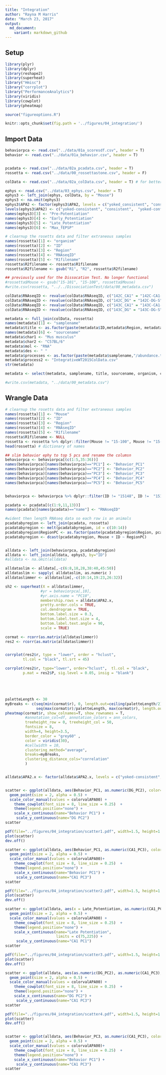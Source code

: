```yaml
---
title: "Integration"
author: "Rayna M Harris"
date: "March 23, 2017"
output:
  md_document:
    variant: markdown_github
---
```


## Setup
```r
library(plyr)
library(dplyr)
library(reshape2)
library(superheat)
library("Hmisc")
library("corrplot")
library("PerformanceAnalytics")
library(viridis)
library(cowplot)
library(pheatmap)

source("figureoptions.R")

knitr::opts_chunk$set(fig.path = '../figures/04_integration/')

```

## Import Data
```r
behaviorpca <- read.csv("../data/01a_scoresdf.csv", header = T)
behavior <- read.csv("../data/01a_behavior.csv", header = T)


pcadata <- read.csv("../data/02a_pcadata.csv", header = T)
rossetta <- read.csv("../data/00_rossettastone.csv", header = F)

colData <- read.csv("../data/02a_colData.csv", header = T) # for better group names

ephys <- read.csv("../data/03_ephys.csv", header = T)
ephys3 <- left_join(ephys, colData, by = "Mouse")
ephys3 <- na.omit(ephys3)
ephys3$APA2 <- factor(ephys3$APA2, levels = c("yoked_consistent", "consistent",  "yoked_conflict", "conflict"))
levels(ephys3$APA2) <- c("yoked-consistent", "consistent",  "yoked-conflict", "conflict")
names(ephys3)[3] <- "Pre-Potentiation"
names(ephys3)[4] <- "Early_Potentiation"
names(ephys3)[5] <- "Late_Potentiation"
names(ephys3)[6] <- "Max_fEPSP"

```


```r
# clearnup the rosetts data and filter extraneous samples
names(rossetta)[1] <- "organism"
names(rossetta)[2] <- "ID"
names(rossetta)[3] <- "Region"
names(rossetta)[4] <- "RNAseqID"
names(rossetta)[5] <- "R1filename"
rossetta$R2filename <- rossetta$R1filename
rossetta$R2filename <- gsub("R1", "R2", rossetta$R2filename)

## previously used for the Dissocation Test. No longer functional
#rossetta$Mouse <- gsub("15-101", "15-100", rossetta$Mouse)
#write.csv(rossetta, "../../DissociationTest/data/00_metadata.csv")

colData$RNAseqID <- revalue(colData$RNAseqID, c("142C_CA1" = "142C-CA1-S")) 
colData$RNAseqID <- revalue(colData$RNAseqID, c("142C_DG" = "142C-DG-S")) 
colData$RNAseqID <- revalue(colData$RNAseqID, c("143C_CA1" = "143C-CA1-S")) 
colData$RNAseqID <- revalue(colData$RNAseqID, c("143C_DG" = "143C-DG-S"))

metadata <- full_join(colData, rossetta)
names(metadata)[1] <- "samplename"
metadata$title <- as.factor(paste(metadata$ID,metadata$Region, metadata$Group, sep=" "))
names(metadata)[6] <- "sourcename"
metadata$char1 <- "Mus musculus"
metadata$char2 <- "C57BL/6"
metadata$mol <- "RNA"
metadata$des <- " "
metadata$processes <- as.factor(paste(metadata$samplename,"/abundance.txt"))
metadata$process2 <- "IntegrativeWT2015ColData.csv"
str(metadata)

metadata <- select(metadata, samplename, title, sourcename, organism, char1, char2, mol, des, processes, R1filename, R2filename, process2)

#write.csv(metadata, "../data/00_metadata.csv")

```


## Wrangle Data
```r
# clearnup the rosetts data and filter extraneous samples
names(rossetta)[1] <- "Mouse"
names(rossetta)[2] <- "ID"
names(rossetta)[3] <- "Region"
names(rossetta)[4] <- "RNAseqID"
names(rossetta)[5] <- "R1filename"
rossetta$R1filename <- NULL
rossetta <- rossetta %>% dplyr::filter(Mouse != "15-100", Mouse != "15-101", Mouse != "15-147")
head(rossetta) # dictionary of names

## slim behavior ephy to top 5 pcs and rename the columsn
behaviorpca <- behaviorpca[(c(1:5,35:36))]
names(behaviorpca)[names(behaviorpca)=="PC1"] <- "Behavior_PC1"
names(behaviorpca)[names(behaviorpca)=="PC2"] <- "Behavior_PC2"
names(behaviorpca)[names(behaviorpca)=="PC3"] <- "Behavior_PC3"
names(behaviorpca)[names(behaviorpca)=="PC4"] <- "Behavior_PC4"
names(behaviorpca)[names(behaviorpca)=="PC5"] <- "Behavior_PC5"


behaviorpca <- behaviorpca %>% dplyr::filter(ID != "15148", ID !=  "15140A", ID !=  "15140B", ID !=  "15140C", ID !=  "15140D", ID !=  "15141C", ID !=  "15141D", ID !=  "15142C", ID !=  "15142D", ID !=  "15142A", ID !=  "15142B", ID !=  "15145C", ID !=  "15145C", ID !=  "15145D", ID !=  "15147A", ID !=  "15147B", ID !=  "15148C", ID !=  "15148D")

pcadata <- pcadata[(c(1:9,11,13))]
names(pcadata)[names(pcadata)=="name"] <- "RNAseqID"

#wident then length RNAseq data so each row is an animals
pcadatabyregion <- left_join(pcadata, rossetta)
pcadatabyregion <- melt(pcadatabyregion, id = c(10:14))
pcadatabyregion$RegionPC <- as.factor(paste(pcadatabyregion$Region, pcadatabyregion$variable, sep="_"))
pcadatabyregion <- dcast(pcadatabyregion, Mouse + ID ~ RegionPC)



```


```r
alldata <- left_join(behaviorpca, pcadatabyregion)
alldata <- left_join(alldata, ephys3, by="ID")
#alldata <- na.omit(alldata)

alldataslim <- alldata[,-c(6:8,18,28,38:40,45:50)]
alldataslim <- sapply( alldataslim, as.numeric )
alldataslimmer <- alldataslim[,-c(10:14,19:23,26:32)]
```

```r
sh2 <- superheat(X = alldataslimmer,
                #yr = behaviorpca[,10],
                #yr.axis.name = "PC10",
                membership.rows = alldata$APA2.x,
                pretty.order.cols = TRUE,
                col.dendrogram = TRUE,
                bottom.label.size = 0.3,
                bottom.label.text.size = 4,
                bottom.label.text.angle = 90,
                scale = TRUE)
```

```r

cormat <- rcorr(as.matrix(alldataslimmer))
res2 <- rcorr(as.matrix(alldataslimmer))


corrplot(res2$r, type = "lower", order = "hclust", 
        tl.col = "black", tl.srt = 45)

corrplot(res2$r, type="lower", order="hclust",  tl.col = "black", 
        p.mat = res2$P, sig.level = 0.05, insig = "blank")





paletteLength <- 30
myBreaks <- c(seq(min(cormat$r), 0, length.out=ceiling(paletteLength/2) + 1),
              seq(max(cormat$r)/paletteLength, max(cormat$r), length.out=floor(paletteLength/2)))
pheatmap(cormat$r, show_colnames=T, show_rownames = T,
         #annotation_col=df, annotation_colors = ann_colors,
         treeheight_row = 0, treeheight_col = 50,
         fontsize = 8, 
         width=4, height=3.5,
         border_color = "grey60" ,
         color = viridis(30),
         #cellwidth = 10, 
         clustering_method="average",
         breaks=myBreaks,
         clustering_distance_cols="correlation" 
         )


alldata$APA2.x <- factor(alldata$APA2.x, levels = c("yoked-consistent", "consistent",  "yoked-conflict", "conflict"))


scatter <- ggplot(alldata, aes(Behavior_PC1, as.numeric(DG_PC2), color=APA2.x)) + 
  geom_point(size = 2, alpha = 0.5) +
  scale_color_manual(values = colorvalAPA00) +
    theme_cowplot(font_size = 8, line_size = 0.25)  +
    theme(legend.position="none") +
    scale_x_continuous(name="Behavior PC1") +
     scale_y_continuous(name="DG PC2")  
scatter

pdf(file="../figures/04_integration/scatter1.pdf", width=1.5, height=1.5)
plot(scatter)
dev.off()

scatter <- ggplot(alldata, aes(Behavior_PC1, as.numeric(CA1_PC3), color=APA2.x)) + 
  geom_point(size = 2, alpha = 0.5) +
  scale_color_manual(values = colorvalAPA00)+
    theme_cowplot(font_size = 8, line_size = 0.25)  +
    theme(legend.position="none") +
    scale_x_continuous(name="Behavior PC1") +
     scale_y_continuous(name="CA1 PC3")  
scatter

pdf(file="../figures/04_integration/scatter2.pdf", width=1.5, height=1.5)
plot(scatter)
dev.off()

scatter <- ggplot(alldata, aes(x = Late_Potentiation, as.numeric(CA1_PC1), color=APA2.x)) + 
  geom_point(size = 2, alpha = 0.5) +
  scale_color_manual(values = colorvalAPA00) +
    theme_cowplot(font_size = 8, line_size = 0.25)  +
    theme(legend.position="none") +
    scale_x_continuous(name="Late Potentiation",
                       limits = c(75,225)) +
     scale_y_continuous(name="CA1 PC1")  
scatter

pdf(file="../figures/04_integration/scatter3.pdf", width=1.5, height=1.5)
plot(scatter)
dev.off()

scatter <- ggplot(alldata, aes(as.numeric(DG_PC2), as.numeric(CA1_PC3), color=APA2.x)) + 
  geom_point(size = 2, alpha = 0.5) +
  scale_color_manual(values = colorvalAPA00) +
    theme_cowplot(font_size = 8, line_size = 0.25)  +
    theme(legend.position="none") +
    scale_x_continuous(name="DG PC2") +
     scale_y_continuous(name="CA1 PC3")  
scatter

pdf(file="../figures/04_integration/scatter4.pdf", width=1.5, height=1.5)
plot(scatter)
dev.off()


scatter <- ggplot(alldata, aes(Behavior_PC3, as.numeric(CA1_PC3), color=APA2.x)) + 
  geom_point(size = 2, alpha = 0.5) +
  scale_color_manual(values = colorvalAPA00)+
    theme_cowplot(font_size = 8, line_size = 0.25)  +
    theme(legend.position="none") +
    scale_x_continuous(name="Behavior PC1") +
     scale_y_continuous(name="CA1 PC3")  
scatter




```
